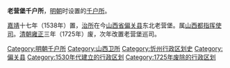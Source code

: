 '''老营堡千户所'''，[[明朝|明朝]]时设置的[[千户所|千户所]]。

[[嘉靖|嘉靖]]十七年（1538年）置，[[治所|治所]]在今[[山西省|山西省]][[偏关县|偏关县]]东北老营堡。属[[山西都指挥使司|山西都指挥使司]]。[[清朝|清朝]][[雍正|雍正]]三年（1725年）废，次年改置老营堡巡司。

{{山西行政区划小作品}}
[[Category:明朝千户所|Category:明朝千户所]]
[[Category:山西卫所|Category:山西卫所]]
[[Category:忻州行政区划史|Category:忻州行政区划史]]
[[Category:偏关县|Category:偏关县]]
[[Category:1530年代建立的行政区划|Category:1530年代建立的行政区划]]
[[Category:1725年废除的行政区划|Category:1725年废除的行政区划]]